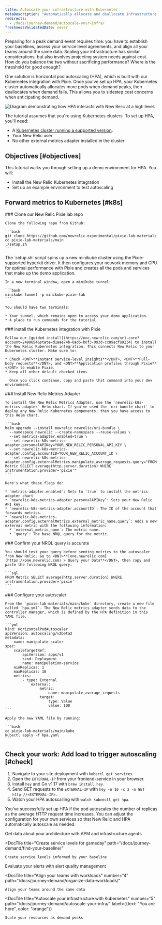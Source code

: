 ```yaml
---
title: Autoscale your infrastructure with Kubernetes
metaDescription: "Automatically allocate and deallocate infrastructure resources to your pods with horizontal pod autoscaling."
redirects:
  - /docs/journey-demand/autoscale-your-infra/
freshnessValidatedDate: never
---
```


Preparing for a peak demand event requires time: you have to establish your baselines, assess your service level agreements, and align all your teams around the same data. Scaling your infrastructure has similar considerations, but also involves projecting system needs against cost. How do you balance the two without sacrificing performance? Where is the threshold for good enough?

One solution is horizontal pod autoscaling (HPA), which is built with our Kubernetes integration with Pixie. Once you've set up HPA, your Kubernetes cluster automatically allocates more pods when demand peaks, then deallocates when demand falls. This allows you to sidestep cost concerns when anticipating demand.

<img
  title="Horizontal pod autoscaling"
  alt="Diagram demonstrating how HPA interacts with New Relic at a high level."
  src="/images/kubernetes_diagram_K8s-HPA.webp"
/>

The tutorial assumes that you're using Kubernetes clusters. To set up HPA, you'll need:

* A [Kubernetes cluster running a supported version](/docs/kubernetes-pixie/kubernetes-integration/get-started/kubernetes-integration-compatibility-requirements).
* Your New Relic user <InlinePopover type="licenseKey"/>
* No other external metrics adapter installed in the cluster

## Objectives [#objectives]

This tutorial walks you through setting up a demo environment for HPA. You will:

* Install the New Relic Kubernetes integration
* Set up an example environment to test autoscaling

## Forward metrics to Kubernetes [#k8s]

<Steps>
  <Step>
    ### Clone our New Relic Pixie lab repo

    Clone the following repo from Github:

    ```bash
    git clone https://github.com/newrelic-experimental/pixie-lab-materials
    ​​cd pixie-lab-materials/main
    ./setup.sh
    ```
  </Step>

  <Step>
    The `setup.sh` script spins up a new minikube cluster using the Pixie-supported hyperkit driver. It then configures your network memory and CPU for optimal performance with Pixie and creates all the pods and services that make up the demo application.

    In a new terminal window, open a minikube tunnel:

    ```bash
    minikube tunnel -p minikube-pixie-lab
    ```

    You should have two terminals:

    * Your tunnel, which remains open to access your demo application.
    * A place to run commands for the tutorial.
  </Step>

  <Step>
    ### Install the Kubernetes integration with Pixie

    Follow our [guided install](https://one.newrelic.com/nr1-core?account=2498654&state=d1aae74b-0ad6-b0f3-093d-cc89ecf89234) to install the New Relic Kubernetes integration. This connects New Relic to your Kubernetes cluster. Make sure to:

    * Check <DNT>**Instant service-level insights**</DNT>, <DNT>**Full-body requests**</DNT>, and <DNT>**Application profiles through Pixie**</DNT> to enable Pixie.
    * Keep all other default checked items

      Once you click continue, copy and paste that command into your dev environment.
  </Step>

  <Step>
    ### Install New Relic Metrics Adapter

    To install the New Relic Metrics Adapter, use the `newrelic-k8s-metrics-adapter` Helm chart. If you've used the `nri-bundle-chart` to deploy any New Relic Kubernetes components, then you have access to this Helm chart.

    ```bash
    helm upgrade --install newrelic newrelic/nri-bundle \
      --namespace newrelic --create-namespace --reuse-values \
      --set metrics-adapter.enabled=true \
      --set newrelic-k8s-metrics-adapter.personalAPIKey=YOUR_NEW_RELIC_PERSONAL_API_KEY \
      --set newrelic-k8s-metrics-adapter.config.accountID=YOUR_NEW_RELIC_ACCOUNT_ID \
      --set newrelic-k8s-metrics-adapter.config.externalMetrics.manipulate_average_requests.query="FROM Metric SELECT average(http.server.duration) WHERE instrumentation.provider='pixie'"
    ```

    Here's what these flags do:

    * `metrics-adapter.enabled`: Sets to `true` to install the metrics adapter chart
    * `newrelic-k8s-metrics-adapter.personalAPIKey`: Sets your New Relic API key.
    * `newrelic-k8s-metrics-adapter.accountID`: The ID of the account that forwards metrics.
    * `newrelic-k8s-metrics-adapter.config.externalMetrics.external_metric_name.query`: Adds a new external metric with the following information:
      * `external_metric_name`: The metric name.
      * `query`: The base NRQL query for the metric.
  </Step>

  <Step>
    ### Confirm your NRQL query is accurate

    You should test your query before sending metrics to the autoscaler from New Relic. Go to <DNT>**[one.newrelic.com](https://one.newrelic.com) > Query your Data**</DNT>, then copy and paste the following NRQL query:

    ```sql
    FROM Metric SELECT average(http.server.duration) WHERE instrumentation.provider='pixie'
    ```
  </Step>

  <Step>
    ### Configure your autoscaler

    From the `pixie-lab-materials/main/kube` directory, create a new file called `hpa.yml`. The New Relic metrics adapter sends data to the controller manager, which is defined by the HPA definition in this YAML file.

    ```yml
    kind: HorizontalPodAutoscaler
    apiVersion: autoscaling/v2beta2
    metadata:
        name: manipulate-scaler
    spec:
        scaleTargetRef:
            apiVersion: apps/v1
            kind: Deployment
            name: manipulation-service
        minReplicas: 1
        maxReplicas: 10
        metrics:
            - type: External
                external:
                    metric:
                        name: manipulate_average_requests
                    target:
                        type: Value
                        value: 100
    ```

    Apply the new YAML file by running:

    ```bash
    cd pixie-lab-materials/main/kube
    kubectl apply -f hpa.yaml
    ```
  </Step>
</Steps>

## Check your work: Add load to trigger autoscaling [#check]

1. Navigate to your site deployment with `kubectl get services`.
2. Open the `EXTERNAL-IP` from your frontend-service in your browser.
3. Install `hey` and Go v1.17 with `brew install hey`.
4. Send GET requests to the `EXTERNAL-IP` with `hey -n 10 -c 2 -m GET http://<EXTERNAL-IP>`.
5. Watch your HPA autoscalling with `watch kubnectl get hpa`.

You've successfully set up HPA if the pod autoscales the number of replicas as the average HTTP request time increases. You can adjust the configuration for your own services so that New Relic and HPA automatically autoscale as needed.

<DocTiles numbered>
  <DocTile
    title="Get started"
    path="/docs/journey-demand/get-started"
  >
    Get data about your architecture with APM and infrastructure agents
  </DocTile>

  <DocTile
    title="Create service levels for gameday"
    path="/docs/journey-demand/find-your-baseline/"
  >
    Create service levels informed by your baseline
  </DocTile>
</DocTiles>

<DocTiles>
  <DocTile
    title="Reduce noise with quality alerts"
    number="3"
    path="/docs/journey-demand/create-quality-alerts/"
  >
    Evaluate your alerts with alert quality management
  </DocTile>

  <DocTile
    title="Align your teams with workloads"
    number="4"
    path="/docs/journey-demand/organize-data-workloads/"
  >
    Align your teams around the same data
  </DocTile>

  <DocTile
    title="Autoscale your infrastructure with Kubernetes"
    number="5"
    path="/docs/journey-demand/autoscale-your-infra/"
    label={{text: "You are here", color: "orange"}}
  >
    Scale your resources as demand peaks
  </DocTile>
</DocTiles>
